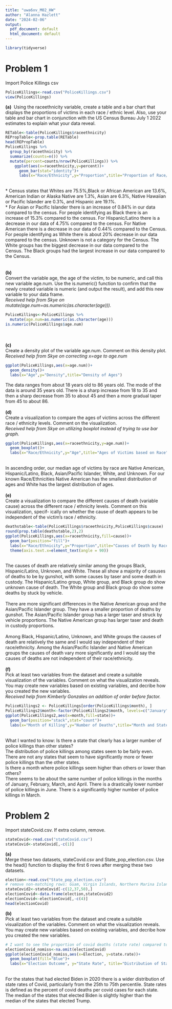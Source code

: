 ```yaml
---
title: "uwa6xv_M02_HW"
author: "Alanna Hazlett"
date: "2024-02-06"
output:
  pdf_document: default
  html_document: default
---
```

```r
library(tidyverse)
```
# Problem 1 
Import Police Killings csv
```r
PoliceKillings<-read.csv("PoliceKillings.csv")
view(PoliceKillings)
```
**(a)**\  
Using the raceethnicity variable, create a table and a bar chart that displays the proportions of victims in each race / ethnic level. Also, use your table and bar chart in conjunction with the US Census Bureau July 1 2022 estimates to explain what your data reveal.
```r
RETable<-table(PoliceKillings$raceethnicity)
REPropTable<-prop.table(RETable)
head(REPropTable)
PoliceKillings %>% 
  group_by(raceethnicity) %>% 
  summarize(counts=n()) %>% 
  mutate(percent=counts/nrow(PoliceKillings)) %>% 
    ggplot(aes(x=raceethnicity,y=percent))+
      geom_bar(stat="identity")+
      labs(x="Race/Ethnicity",y="Proportion",title="Proportion of Race/Ethnicities of Police Killings")
```
\
* Census states that Whites are 75.5%,Black or African American are 13.6%, American Indian or Alaska Native are 1.3%, Asian are 6.3%, Native Hawaiian or Pacific Islander are 0.3%, and Hispanic are 19.1%.
\ 
\
* For Asian or Pacific Islander there is an increase of 0.84% in our data compared to the census. For people identifying as Black there is an increase of 15.3% compared to the census. For Hispanic/Latino there is a decrease in our data of 4.75% compared to the census. For Native American there is a decrease in our data of 0.44% compared to the Census. For people identifying as White there is about 20% decrease in our data compared to the census. Unknown is not a category for the Census. The White groups has the biggest decrease in our data compared to the Census. The Black groups had the largest increase in our data compared to the Census. \
\
\
**(b)**\
Convert the variable age, the age of the victim, to be numeric, and call this
new variable age.num. Use the is.numeric() function to confirm that the newly
created variable is numeric (and output the result), and add this new variable to
your data frame.\
*Received help from Skye on mutate(age.num=as.numeric(as.character(age))).*
```r
PoliceKillings<-PoliceKillings %>% 
  mutate(age.num=as.numeric(as.character(age)))  
is.numeric(PoliceKillings$age.num)
```
\
\
**(c)**\
Create a density plot of the variable age.num. Comment on this density plot.\
*Received help from Skye on correcting x=age to age.num*
```r
ggplot(PoliceKillings,aes(x=age.num))+
  geom_density()+
  labs(x="Age",y="Density",title="Density of Ages")
```
The data ranges from about 18 years old to 86 years old. The mode of the data is around 35 years old. There is a sharp increase from 18 to 35 and then a sharp decrease from 35 to about 45 and then a more gradual taper from 45 to about 86.\ 
\
\
**(d)**\
Create a visualization to compare the ages of victims across the different race /
ethnicity levels. Comment on the visualization.\
*Received help from Skye on utilizing boxplot instead of trying to use bar graph.*
```r
ggplot(PoliceKillings,aes(x=raceethnicity,y=age.num))+
  geom_boxplot()+
  labs(x="Race/Ethnicity",y="Age",title="Ages of Victims based on Race")
```
\
In ascending order, our median age of victims by race are Native American, Hispanic/Latino, Black, Asian/Pacific Islander, White, and Unknown. For our known Race/Ethnicities Native American has the smallest distribution of ages and White has the largest distribution of ages.\ 
\
\
**(e)**\
Create a visualization to compare the different causes of death (variable cause)
across the different race / ethnicity levels. Comment on this visualization, specif-
ically on whether the cause of death appears to be independent of the victim’s
race / ethnicity.
```r
deathstable<-table(PoliceKillings$raceethnicity,PoliceKillings$cause)
round(prop.table(deathstable,2),2)
ggplot(PoliceKillings,aes(x=raceethnicity,fill=cause))+
  geom_bar(position="fill")+
  labs(x="Race/Ethnicity",y="Proportion",title="Causes of Death by Race/Ethnicity")+
  theme(axis.text.x=element_text(angle = 90))
```
\
The causes of death are relatively similar among the groups Black, Hispanic/Latino, Unknown, and White. These all show a majority of casuses of deaths to be by gunshot, with some causes by taser and some death in custody. The Hispanic/Latino group, White group, and Black group do show unknown cause of death. The     White group and Black group do show some deaths by stuck by vehicle.\
\
There are more significant differences in the Native American group and the Asian/Pacific Islander group. They have a smaller proportion of deaths by gunshot. The Asian/Pacific Islander group has a larger taser and struck by vehicle proportions. The Native American group has larger taser and death in custody proportions.\
\
Among Black, Hispanic/Latino, Unknown, and White groups the causes of death are relatively the same and I would say independent of their race/ethnicity. Among the Asian/Pacific Islander and Native American groups the causes of death vary more significantly and I would say the causes of deaths are not independent of their race/ethnicity.\ 
\
\
**(f)**\
 Pick at least two variables from the dataset and create a suitable visualization
of the variables. Comment on what the visualization reveals. You may create
new variables based on existing variables, and decribe how you created the new
variables.\
*Received help from Kimberly Gonzales on addition of order before factor.*
```r
PoliceKillings2 <- PoliceKillings[order(PoliceKillings$month), ]
PoliceKillings2$month<-factor(PoliceKillings2$month, levels=c("January","February", "March","April","May","June"))
ggplot(PoliceKillings2,aes(x=month,fill=state))+
  geom_bar(position="stack",stat="count")+
  labs(x="Month of Killing",y="Number of Deaths",title="Month and State of Police Killings")
```
\
What I wanted to know: Is there a state that clearly has a larger number of police killings than other states?\
The distribution of police killings among states seem to be fairly even. There are not any states that seem to have significantly more or fewer police killings than the other states.\
Is there a month where police killings seem higher than others or lower than others?\
There seems to be about the same number of police killings in the months of January, February, March, and April. There is a drastically lower number of police killings in June. There is a significantly higher number of police killings in March. 

# Problem 2\
Import stateCovid.csv. If extra column, remove.
```r
stateCovid<-read.csv("stateCovid.csv")
stateCovid<-stateCovid[,-c(1)]
```
**(a)**\
Merge these two datasets, stateCovid.csv and State_pop_election.csv.
Use the head() function to display the first 6 rows after merging these two
datasets.
```r
election<-read.csv("State_pop_election.csv")
# remove non-matching rows: Guam, Virgin Islands, Northern Marina Islands
stateCovid2<-stateCovid[-c(12,37,50),]
electionCovid<-data.frame(election,stateCovid2)
electionCovid<-electionCovid[,-c(4)]
head(electionCovid)
```
**(b)**\
Pick at least two variables from the dataset and create a suitable visualization
of the variables. Comment on what the visualization reveals. You may create
new variables based on existing variables, and decribe how you created the new
variables.
```r
# I want to see the proportion of covid deaths (state rate) compared to election outcome (Trump or Biden).
electionCovid_nomiss<-na.omit(electionCovid)
ggplot(electionCovid_nomiss,aes(x=Election, y=state.rate))+
  geom_boxplot(fill="Blue")+
  labs(x="Election Outcome", y="State Rate", title="Distribution of State Covid Rate by Election Outcome")
```
\
For the states that had elected Biden in 2020 there is a wider distribution of state rates of Covid, particularly from the 25th to 75th percentile. State rates is defined as the percent of covid deaths per covid cases for each state. The median of the states that elected Biden is slightly higher than the median of the states that elected Trump.  


